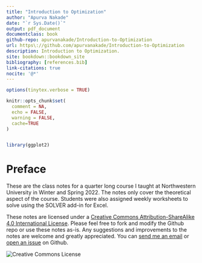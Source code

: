 ```yaml
---
title: "Introduction to Optimization"
author: "Apurva Nakade"
date: "`r Sys.Date()`"
output: pdf_document
documentclass: book
github-repo: apurvanakade/Introduction-to-Optimization
url: https\://github.com/apurvanakade/Introduction-to-Optimization
description: Introduction to Optimization.
site: bookdown::bookdown_site
bibliography: [references.bib]
link-citations: true
nocite: '@*' 
---
```


```r

options(tinytex.verbose = TRUE)

knitr::opts_chunk$set(
  comment = NA, 
  echo = FALSE, 
  warning = FALSE, 
  cache=TRUE
)


library(ggplot2)

```

# Preface {.unnumbered}

These are the class notes for a quarter long course I taught at Northwestern University in Winter and Spring 2022. 
The notes only cover the theoretical aspect of the course. Students were also assigned weekly worksheets to solve using the SOLVER add-in for Excel. 

These notes are licensed under a [Creative Commons Attribution-ShareAlike 4.0 International License]([http://creativecommons.org/licenses/by-sa/4.0/](http://creativecommons.org/licenses/by-sa/4.0/)).
Please feel free to fork and modify the Github repo or use these notes as-is.
Any suggestions and improvements to the notes are welcome and greatly appreciated. 
You can [send me an email](mailto:apurva.nakade@northwestern.edu) or [open an issue](https://github.com/apurvanakade/Introduction-to-Optimization/issues) on Github. 


![](images/cc-by-sa-4.png "Creative Commons License")
